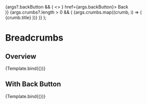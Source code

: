 


<Meta title="Patterns/Navigation/Breadcrumbs" component={Breadcrumbs} />

  <Box display="flex">
    {args?.backButton && (
      <>
        <Link leftIcon={<BackArrowIcon />} href={args.backButton}>
          Back
        </Link>
        <Hide below="sm">
          <Center height="sm" mr="md" ml="md">
            <Divider orientation="vertical" />
          </Center>
        </Hide>
      </>
    )}
    {args.crumbs?.length > 0 && (
      <Hide below="sm">
        <Breadcrumbs>
          {args.crumbs.map((crumb, i) => (
            <BreadcrumbItem key={i}>
              <BreadcrumbLink href={crumb?.url}>{crumb.title}</BreadcrumbLink>
            </BreadcrumbItem>
          ))}
        </Breadcrumbs>
      </Hide>
    )}
  </Box>
);

# Breadcrumbs

## Overview

<Canvas>
  <Story
    name="Overview"
    args={{
      crumbs: [
        { title: 'VW', url: '#' },
        { title: 'Golf', url: '##' },
        { title: 'VW GOLF 2.0 TSI GTI DSG Performance' },
      ],
    }}
  >
    {Template.bind({})}
  </Story>
</Canvas>

## With Back Button

<Canvas>
  <Story
    name="With Back Button"
    args={{
      backButton: '#',
      crumbs: [
        { title: 'VW', url: '#' },
        { title: 'Golf', url: '##' },
        { title: 'VW GOLF 2.0 TSI GTI DSG Performance' },
      ],
    }}
  >
    {Template.bind({})}
  </Story>
</Canvas>
